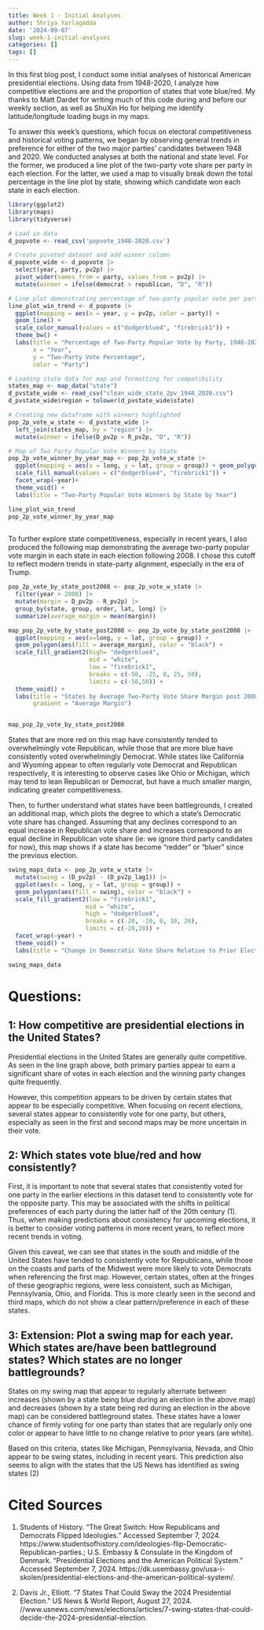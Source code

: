 ```yaml
---
title: Week 1 - Initial Analyses
author: Shriya Yarlagadda
date: '2024-09-07'
slug: week-1-initial-analyses
categories: []
tags: []
---
```


In this first blog post, I conduct some initial analyses of historical American presidential elections. Using data from 1948-2020, I analyze how competitive elections are and the proportion of states that vote blue/red. My thanks to Matt Dardet for writing much of this code during and before our weekly section, as well as ShuXin Ho for helping me identify latitude/longitude loading bugs in my maps.


To answer this week's questions, which focus on electoral competitiveness and historical voting patterns, we began by observing general trends in preference for either of the two major parties' candidates between 1948 and 2020. We conducted analyses at both the national and state level. For the former, we produced a line plot of the two-party vote share per party in each election. For the latter, we used a map to visually break down the total percentage in the line plot by state, showing which candidate won each state in each election. 


```r
library(ggplot2)
library(maps)
library(tidyverse)

# Load in data
d_popvote <- read_csv('popvote_1948-2020.csv')

# Create pivoted dataset and add winner column
d_popvote_wide <- d_popvote |>
  select(year, party, pv2p) |>
  pivot_wider(names_from = party, values_from = pv2p) |>
  mutate(winner = ifelse(democrat > republican, "D", "R"))

```


```r

# Line plot demonstrating percentage of two-party popular vote per party 
line_plot_win_trend <- d_popvote |>
  ggplot(mapping = aes(x = year, y = pv2p, color = party)) +
  geom_line() +
  scale_color_manual(values = c("dodgerblue4", "firebrick1")) +
  theme_bw() +
  labs(title = "Percentage of Two-Party Popular Vote by Party, 1948-2020",
       x = "Year",
       y = "Two-Party Vote Percentage",
       color = "Party")

# Loading state data for map and formatting for compatibility
states_map <- map_data("state")
d_pvstate_wide <- read_csv("clean_wide_state_2pv_1948_2020.csv")
d_pvstate_wide$region = tolower(d_pvstate_wide$state)

# Creating new dataframe with winners highlighted
pop_2p_vote_w_state <- d_pvstate_wide |>
  left_join(states_map, by = "region") |>
  mutate(winner = ifelse(D_pv2p > R_pv2p, "D", "R"))

# Map of Two Party Popular Vote Winners by State
pop_2p_vote_winner_by_year_map <- pop_2p_vote_w_state |>
  ggplot(mapping = aes(x = long, y = lat, group = group)) + geom_polygon(aes(fill = winner), color = "black") +
  scale_fill_manual(values = c("dodgerblue4", "firebrick1")) +
  facet_wrap(~year)+
  theme_void() +
  labs(title = "Two-Party Popular Vote Winners by State by Year")

line_plot_win_trend
pop_2p_vote_winner_by_year_map
  
```



To further explore state competitiveness, especially in recent years, I also produced the following map demonstrating the average two-party popular vote margin in each state in each election following 2008. I chose this cutoff to reflect modern trends in state-party alignment, especially in the era of Trump.

```r

pop_2p_vote_by_state_post2008 <- pop_2p_vote_w_state |>
  filter(year > 2008) |>
  mutate(margin = D_pv2p - R_pv2p) |>
  group_by(state, group, order, lat, long) |>
  summarize(average_margin = mean(margin))

map_pop_2p_vote_by_state_post2008 <- pop_2p_vote_by_state_post2008 |>
  ggplot(mapping = aes(x=long, y = lat, group = group)) +
  geom_polygon(aes(fill = average_margin), color = "black") +
  scale_fill_gradient2(high= "dodgerblue4",
                       mid = "white",
                       low = "firebrick1",
                       breaks = c(-50, -25, 0, 25, 50),
                       limits = c(-50,50)) +
  theme_void() +
  labs(title = "States by Average Two-Party Vote Share Margin post 2008",
       gradient = "Average Margin")


map_pop_2p_vote_by_state_post2008
```

States that are more red on this map have consistently tended to overwhelmingly vote Republican, while those that are more blue have consistently voted overwhelmingly Democrat. While states like California and Wyoming appear to often regularly vote Democrat and Republican respectively, it is interesting to observe cases like Ohio or Michigan, which may tend to lean Republican or Democrat, but have a much smaller margin, indicating greater competitiveness.

Then, to further understand what states have been battlegrounds, I created an additional map, which plots the degree to which a state's Democratic vote share has changed. Assuming that any declines correspond to an equal increase in Republican vote share and increases correspond to an equal decline in Republican vote share (ie: we ignore third party candidates for now), this map shows if a state has become "redder" or "bluer" since the previous election.

```r
swing_maps_data <- pop_2p_vote_w_state |>
  mutate(swing = (D_pv2p) - (D_pv2p_lag1)) |>
  ggplot(aes(x = long, y = lat, group = group)) + 
  geom_polygon(aes(fill = swing), color = "black") +
  scale_fill_gradient2(low = "firebrick1",
                      mid = "white",
                      high = "dodgerblue4",
                      breaks = c(-20, -10, 0, 10, 20),
                      limits = c(-20,20)) +
  facet_wrap(~year) +
  theme_void() +
  labs(title = "Change in Democratic Vote Share Relative to Prior Election")

swing_maps_data
```


# Questions:
## 1: How competitive are presidential elections in the United States?
Presidential elections in the United States are generally quite competitive. As seen in the line graph above, both primary parties appear to earn a significant share of votes in each election and the winning party changes quite frequently.

However, this competition appears to be driven by certain states that appear to be especially competitive. When focusing on recent elections, several states appear to consistently vote for one party, but others, especially as seen in the first and second maps may be more uncertain in their vote.

## 2: Which states vote blue/red and how consistently?
First, it is important to note that several states that consistently voted for one party in the earlier elections in this dataset tend to consistently vote for the opposite party. This may be associated with the shifts in political preferences of each party during the latter half of the 20th century (1). Thus, when making predictions about consistency for upcoming elections, it is better to consider voting patterns in more recent years, to reflect more recent trends in voting. 

Given this caveat, we can see that states in the south and middle of the United States have tended to consistently vote for Republicans, while those on the coasts and parts of the Midwest were more likely to vote Democrats when referencing the first map. However, certain states, often at the fringes of these geographic regions, were less consistent, such as Michigan, Pennsylvania, Ohio, and Florida. This is more clearly seen in the second and third maps, which do not show a clear pattern/preference in each of these states. 


## 3: Extension: Plot a swing map for each year. Which states are/have been battleground states? Which states are no longer battlegrounds?

States on my swing map that appear to regularly alternate between increases (shown by a state being blue during an election in the above map) and decreases (shown by a state being red during an election in the above map) can be considered battleground states. These states have a lower chance of firmly voting for one party than states that are regularly only one color or appear to have little to no change relative to prior years (are white).

Based on this criteria, states like Michigan, Pennsylvania, Nevada, and Ohio appear to be swing states, including in recent years. This prediction also seems to align with the states that the US News has identified as swing states (2)

# Cited Sources

(1) Students of History. “The Great Switch: How Republicans and Democrats Flipped Ideologies.” Accessed September 7, 2024. https://www.studentsofhistory.com/ideologies-flip-Democratic-Republican-parties.; U.S. Embassy & Consulate in the Kingdom of Denmark. “Presidential Elections and the American Political System.” Accessed September 7, 2024. https://dk.usembassy.gov/usa-i-skolen/presidential-elections-and-the-american-political-system/.


(2) Davis Jr., Elliott. “7 States That Could Sway the 2024 Presidential Election.” US News & World Report, August 27, 2024. //www.usnews.com/news/elections/articles/7-swing-states-that-could-decide-the-2024-presidential-election.

